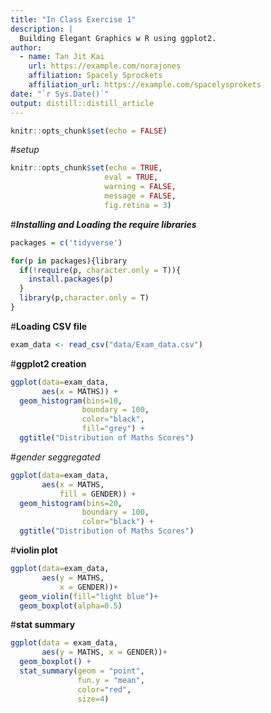 ```yaml
---
title: "In Class Exercise 1"
description: |
  Building Elegant Graphics w R using ggplot2.
author:
  - name: Tan Jit Kai
    url: https://example.com/norajones
    affiliation: Spacely Sprockets
    affiliation_url: https://example.com/spacelysprokets
date: "`r Sys.Date()`"
output: distill::distill_article
---
```


```r
knitr::opts_chunk$set(echo = FALSE)
```
#_setup_
```r
knitr::opts_chunk$set(echo = TRUE,
                     eval = TRUE,
                     warning = FALSE,
                     message = FALSE,
                     fig.retina = 3)
```
#___Installing and Loading the require libraries___

```r
packages = c('tidyverse')

for(p in packages){library
  if(!require(p, character.only = T)){
    install.packages(p)
  }
  library(p,character.only = T)
}
```
#__Loading CSV file__
```r
exam_data <- read_csv("data/Exam_data.csv")
```
#__ggplot2 creation__
```r
ggplot(data=exam_data,
       aes(x = MATHS)) + 
  geom_histogram(bins=10,
                boundary = 100,
                color="black",
                fill="grey") +
  ggtitle("Distribution of Maths Scores")
```
#_gender seggregated_
```r
ggplot(data=exam_data,
       aes(x = MATHS,
           fill = GENDER)) + 
  geom_histogram(bins=20,
                boundary = 100,
                color="black") +
  ggtitle("Distribution of Maths Scores")
```
#__violin plot__
```r
ggplot(data=exam_data,
       aes(y = MATHS,
           x = GENDER))+
  geom_violin(fill="light blue")+
  geom_boxplot(alpha=0.5)
```
#__stat summary__
```r
ggplot(data = exam_data,
       aes(y = MATHS, x = GENDER))+
  geom_boxplot() +
  stat_summary(geom = "point",
               fun.y = "mean",
               color="red",
               size=4)
```
